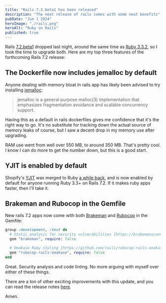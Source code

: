 ```yaml
---
title: "Rails 7.2.beta1 has been released"
description: "The next release of rails comes with some neat benefits"
pubDate: "Jun 1 2024"
heroImage: "./rails.png"
heroAlt: "Ruby on Rails"
published: true
---
```


Rails [7.2.beta1](https://github.com/rails/rails/tree/v7.2.0.beta1) dropped last night, around the same time as [Ruby 3.3.2](https://www.ruby-lang.org/en/news/2024/05/30/ruby-3-3-2-released/), so I took the time to upgrade both. Here are my top three features of the forthcoming Rails 7.2 release:

## The Dockerfile now includes jemalloc by default

Anyone dealing with memory bloat in rails app has likely been advised to try installing [jemalloc](https://github.com/jemalloc/jemalloc):

> jemalloc is a general purpose malloc(3) implementation that emphasizes fragmentation avoidance and scalable concurrency support.

Having this as a default in rails dockerfiles gives me confidence that it's the right way to go.
It's no substitute for tracking down the actual source of memory leaks of course, but I saw a decent drop in my memory use after upgrading.

RAM use went from well over 550 MB, to around 350 MB. That's pretty cool. I know I can do more to get the number down, but this is a good start.

## YJIT is enabled by default

Shopify's [YJIT](https://github.com/Shopify/yjit) was merged to Ruby [a while back](https://shopify.engineering/ruby-yjit-is-production-ready), and is now enabled by default for anyone running Ruby 3.3+ on Rails 7.2.
If it makes ruby apps faster, then I'll take it.

## Brakeman and Rubocop in the Gemfile

New rails 7.2 apps now come with both [Brakeman](https://github.com/presidentbeef/brakeman) and [Rubocop](https://github.com/rails/rubocop-rails-omakase) in the Gemfile:

```ruby
group :development, :test do
  # Static analysis for security vulnerabilities [https://brakemanscanner.org/]
  gem "brakeman", require: false

  # Omakase Ruby styling [https://github.com/rails/rubocop-rails-omakase/]
  gem "rubocop-rails-omakase", require: false
end
```

Great. Security analysis and code linting. No more arguing with myself over either of these things.

There are a ton of other exciting improvements with this update, and you can read the release notes [here](https://edgeguides.rubyonrails.org/7_2_release_notes.html).

Amen.